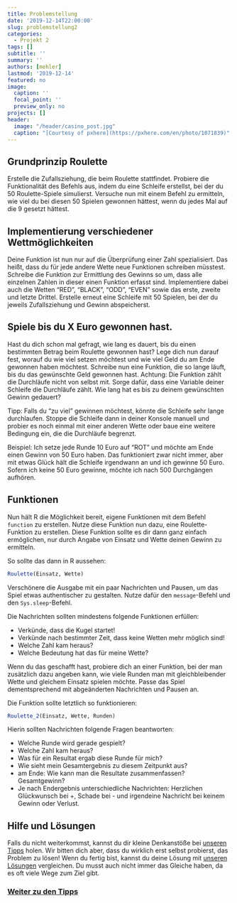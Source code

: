 ---
title: Problemstellung
date: '2019-12-14T22:00:00'
slug: problemstellung2
categories:
  - Projekt 2
tags: []
subtitle: ''
summary: ''
authors: [mehler]
lastmod: '2019-12-14'
featured: no
image:
  caption: ''
  focal_point: ''
  preview_only: no
projects: []
header:
  image: "/header/casino_post.jpg"
  caption: "[Courtesy of pxhere](https://pxhere.com/en/photo/1071839)"
---

## Grundprinzip Roulette

Erstelle die Zufallsziehung, die beim Roulette stattfindet. Probiere die Funktionalität des Befehls aus, indem du eine Schleife erstellst, bei der du 50 Roulette-Spiele simulierst. Versuche nun mit einem Befehl zu ermitteln, wie viel du bei diesen 50 Spielen gewonnen hättest, wenn du jedes Mal auf die 9 gesetzt hättest.

## Implementierung verschiedener Wettmöglichkeiten

Deine Funktion ist nun nur auf die Überprüfung einer Zahl spezialisiert. Das heißt, dass du für jede andere Wette neue Funktionen schreiben müsstest. Schreibe die Funktion zur Ermittlung des Gewinns so um, dass alle einzelnen Zahlen in dieser einen Funktion erfasst sind. Implementiere dabei auch die Wetten "RED", "BLACK", "ODD", "EVEN" sowie das erste, zweite und letzte Drittel. Erstelle erneut eine Schleife mit 50 Spielen, bei der du jeweils Zufallsziehung und Gewinn abspeicherst.

## Spiele bis du X Euro gewonnen hast.
<p>
Hast du dich schon mal gefragt, wie lang es dauert, bis du einen bestimmten Betrag beim Roulette gewonnen hast? Lege dich nun darauf fest, worauf du wie viel setzen möchtest und wie viel Geld du am Ende gewonnen haben möchtest. Schreibe nun eine Funktion, die so lange läuft, bis du das gewünschte Geld gewonnen hast.
Achtung: Die Funktion zählt die Durchläufe nicht von selbst mit. Sorge dafür, dass eine Variable deiner Schleife die Durchläufe zählt. Wie lang hat es bis zu deinem gewünschten Gewinn gedauert?
</p>
Tipp: Falls du "zu viel" gewinnen möchtest, könnte die Schleife sehr lange durchlaufen. Stoppe die Schleife dann in deiner Konsole manuell und probier es noch einmal mit einer anderen Wette oder baue eine weitere Bedingung ein, die die Durchläufe begrenzt.

Beispiel: Ich setze jede Runde 10 Euro auf "ROT" und möchte am Ende einen Gewinn von 50 Euro haben. Das funktioniert zwar nicht immer, aber mit etwas Glück hält die Schleife irgendwann an und ich gewinne 50 Euro. Sofern ich keine 50 Euro gewinne, möchte ich nach 500 Durchgängen aufhören.

## Funktionen

Nun hält R die Möglichkeit bereit, eigene Funktionen mit dem Befehl `function` zu erstellen. Nutze diese Funktion nun dazu, eine Roulette-Funktion zu erstellen. Diese Funktion sollte es dir dann ganz einfach ermöglichen, nur durch Angabe von Einsatz und Wette deinen Gewinn zu ermitteln.

So sollte das dann in R aussehen:

```{r, eval=FALSE}
Roulette(Einsatz, Wette)
```

Verschönere die Ausgabe mit ein paar Nachrichten und Pausen, um das Spiel etwas authentischer zu gestalten. Nutze dafür den `message`-Befehl und den `Sys.sleep`-Befehl.

Die Nachrichten sollten mindestens folgende Funktionen erfüllen:

- Verkünde, dass die Kugel startet!
- Verkünde nach bestimmter Zeit, dass keine Wetten mehr möglich sind!
- Welche Zahl kam heraus?
- Welche Bedeutung hat das für meine Wette?

Wenn du das geschafft hast, probiere dich an einer Funktion, bei der man zusätzlich dazu angeben kann, wie viele Runden man mit gleichbleibender Wette und gleichem Einsatz spielen möchte. Passe das Spiel dementsprechend mit abgeänderten Nachrichten und Pausen an.

Die Funktion sollte letztlich so funktionieren:

```{r, eval=FALSE}
Roulette_2(Einsatz, Wette, Runden)
```

Hierin sollten Nachrichten folgende Fragen beantworten:

- Welche Runde wird gerade gespielt?
- Welche Zahl kam heraus?
- Was für ein Resultat ergab diese Runde für mich?
- Wie sieht mein Gesamtergebnis zu diesem Zeitpunkt aus?
- am Ende: Wie kann man die Resultate zusammenfassen? Gesamtgewinn?
- Je nach Endergebnis unterschiedliche Nachrichten: Herzlichen Glückwunsch bei +, Schade bei - und irgendeine Nachricht bei keinem Gewinn oder Verlust.

## Hilfe und Lösungen

Falls du nicht weiterkommst, kannst du dir kleine Denkanstöße bei [unseren Tipps](/post/tipps2/) holen. Wir bitten dich aber, dass du wirklich erst selbst probierst, das Problem zu lösen! Wenn du fertig bist, kannst du deine Lösung mit [unseren Lösungen](/post/loesungen2) vergleichen. Du musst auch nicht immer das Gleiche haben, da es oft viele Wege zum Ziel gibt.

### [Weiter zu den Tipps](/post/tipps2)
